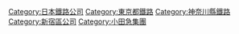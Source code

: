 {{Commonscat|Odakyu Electric Railway}}

{{DEFAULTSORT:Odakyu Dentetsu}}
[[Category:日本鐵路公司|Category:日本鐵路公司]]
[[Category:東京都鐵路|Category:東京都鐵路]]
[[Category:神奈川縣鐵路|Category:神奈川縣鐵路]]
[[Category:新宿區公司|Category:新宿區公司]]
[[Category:小田急集團|Category:小田急集團]]